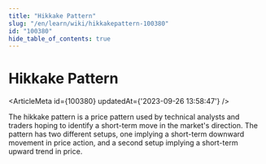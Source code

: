 ```yaml
---
title: "Hikkake Pattern"
slug: "/en/learn/wiki/hikkakepattern-100380"
id: "100380"
hide_table_of_contents: true
---
```



# Hikkake Pattern

<ArticleMeta id={100380} updatedAt={'2023-09-26 13:58:47'} />
<div className='border-solid border-b border-t-0 my-4 border-[var(--ifm-color-gray-300)]' />

The hikkake pattern is a price pattern used by technical analysts and traders hoping to identify a short-term move in the market's direction. The pattern has two different setups, one implying a short-term downward movement in price action, and a second setup implying a short-term upward trend in price.
